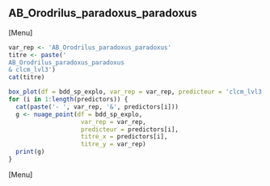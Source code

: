 ##  AB_Orodrilus_paradoxus_paradoxus
[Menu]
```r
var_rep <- 'AB_Orodrilus_paradoxus_paradoxus'
titre <- paste('
AB_Orodrilus_paradoxus_paradoxus
& clcm_lvl3')
cat(titre)

box_plot(df = bdd_sp_explo, var_rep = var_rep, predicteur = 'clcm_lvl3', titre_x = 'clcm_lvl3', titre_y = var_rep)
for (i in 1:length(predictors)) {
  cat(paste('- ', var_rep, '&', predictors[i]))
  g <- nuage_point(df = bdd_sp_explo,
                    var_rep = var_rep,
                    predicteur = predictors[i],
                    titre_x = predictors[i],
                    titre_y = var_rep)
  print(g)
}
```
[Menu] 



